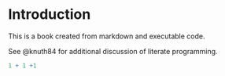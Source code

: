 # Introduction

This is a book created from markdown and executable code.

See @knuth84 for additional discussion of literate programming.

```r
1 + 1 +1
```
